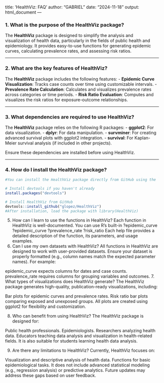 title: 'HealthViz: FAQ'
author: "GABRIEL"
date: "2024-11-18"
output: html_document
---

### 1. What is the purpose of the HealthViz package?

The **HealthViz** package is designed to simplify the analysis and visualization of health data, particularly in the fields of public health and epidemiology. It provides easy-to-use functions for generating epidemic curves, calculating prevalence rates, and assessing risk ratios.

---

### 2. What are the key features of HealthViz?

The **HealthViz** package includes the following features:
- **Epidemic Curve Visualization**: Tracks case counts over time using customizable intervals.
- **Prevalence Rate Calculation**: Calculates and visualizes prevalence rates across categories or time periods.
- **Risk Ratio Evaluation**: Computes and visualizes the risk ratios for exposure-outcome relationships.

---

### 3. What dependencies are required to use HealthViz?

The **HealthViz** package relies on the following R packages:
- **ggplot2**: For data visualization.
- **dplyr**: For data manipulation.
- **survminer**: For creating advanced survival plots with ggplot2 integration.
- **survival**: For Kaplan-Meier survival analysis (if included in other projects).

Ensure these dependencies are installed before using HealthViz.

---

### 4. How do I install the HealthViz package?
```r
#You can install the HealthViz package directly from GitHub using the `devtools` package. Follow these steps:

# Install devtools if you haven't already
install.packages("devtools")

# Install HealthViz from GitHub
devtools::install_github("glopez/HealthViz")
#After installation, load the package with library(HealthViz)
```
5. How can I learn to use the functions in HealthViz?
Each function in HealthViz is well-documented. You can use R's built-in ?epidemic_curve
?epidemic_curve
?prevalence_rate
?risk_ratio
Each help file provides a detailed description of the function, its parameters, and usage examples.
6. Can I use my own datasets with HealthViz?
All functions in HealthViz are designed to work with user-provided datasets. Ensure your dataset is properly formatted (e.g., column names match the expected parameter names). For example:

epidemic_curve expects columns for dates and case counts.
prevalence_rate requires columns for grouping variables and outcomes.
7. What types of visualizations does HealthViz generate?
The HealthViz package generates high-quality, publication-ready visualizations, including:

Bar plots for epidemic curves and prevalence rates.
Risk ratio bar plots comparing exposed and unexposed groups.
All plots are created using ggplot2 for flexibility and customization.

8. Who can benefit from using HealthViz?
The HealthViz package is designed for:

Public health professionals.
Epidemiologists.
Researchers analyzing health data.
Educators teaching data analysis and visualization in health-related fields.
It is also suitable for students learning health data analysis.

9. Are there any limitations to HealthViz?
Currently, HealthViz focuses on:

Visualization and descriptive analysis of health data.
Functions for basic epidemiological tasks.
It does not include advanced statistical modeling (e.g., regression analysis) or predictive analytics. Future updates may address these gaps based on user feedback.

